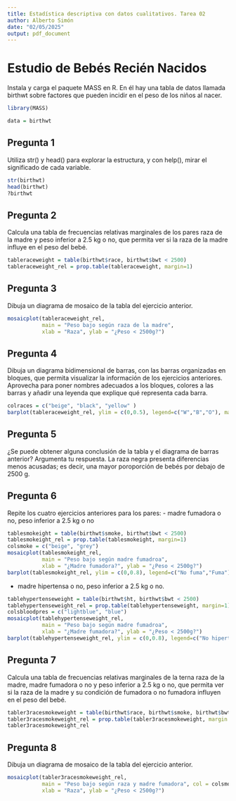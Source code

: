 ```yaml
---
title: Estadística descriptiva con datos cualitativos. Tarea 02
author: Alberto Simón
date: "02/05/2025"
output: pdf_document
---
```

# Estudio de Bebés Recién Nacidos
Instala y carga el paquete MASS en R. En él hay una tabla de datos llamada birthwt sobre factores que
pueden incidir en el peso de los niños al nacer.
```r

library(MASS)
```
```r
data = birthwt
```


## Pregunta 1
Utiliza str() y head() para explorar la estructura, y con help(), mirar el significado de cada variable.
```r
str(birthwt)
head(birthwt)
?birthwt
```
## Pregunta 2
Calcula una tabla de frecuencias relativas marginales de los pares raza de la madre y peso inferior a 2.5 kg
o no, que permita ver si la raza de la madre influye en el peso del bebé.
```r
tableraceweight = table(birthwt$race, birthwt$bwt < 2500)
tableraceweight_rel = prop.table(tableraceweight, margin=1)
```
## Pregunta 3
Dibuja un diagrama de mosaico de la tabla del ejercicio anterior.
```r
mosaicplot(tableraceweight_rel,
           main = "Peso bajo según raza de la madre",
           xlab = "Raza", ylab = "¿Peso < 2500g?")
```
## Pregunta 4
Dibuja un diagrama bidimensional de barras, con las barras organizadas en bloques, que permita visualizar
la información de los ejercicios anteriores. Aprovecha para poner nombres adecuados a los bloques, colores
a las barras y añadir una leyenda que explique qué representa cada barra.
```r
colraces = c("beige", "black", "yellow" )
barplot(tableraceweight_rel, ylim = c(0,0.5), legend=c("W","B","O"), main="Raza según peso al nacer", col=colraces, beside=TRUE, xlab = "¿Peso < 2500g?")
```
## Pregunta 5
¿Se puede obtener alguna conclusión de la tabla y el diagrama de barras anterior? Argumenta tu respuesta.
La raza negra presenta diferencias menos acusadas; es decir, una mayor poroporción de bebés por debajo de 2500 g.

## Pregunta 6
Repite los cuatro ejercicios anteriores para los pares:
- madre fumadora o no, peso inferior a 2.5 kg o no
```r
tablesmokeight = table(birthwt$smoke, birthwt$bwt < 2500)
tablesmokeight_rel = prop.table(tablesmokeight, margin=1)
colsmoke = c("beige", "grey")
mosaicplot(tablesmokeight_rel,
           main = "Peso bajo según madre fumadroa",
           xlab = "¿Madre fumadora?", ylab = "¿Peso < 2500g?")
barplot(tablesmokeight_rel, ylim = c(0,0.8), legend=c("No fuma","Fuma"), main = "Peso bajo según madre fumadroa", col=colsmoke, beside=TRUE, xlab = "¿Peso < 2500g?")
```

- madre hipertensa o no, peso inferior a 2.5 kg o no.
```r

tablehypertenseweight = table(birthwt$ht, birthwt$bwt < 2500)
tablehypertenseweight_rel = prop.table(tablehypertenseweight, margin=1)
colsbloodpres = c("lightblue", "blue")
mosaicplot(tablehypertenseweight_rel,
           main = "Peso bajo según madre fumadroa",
           xlab = "¿Madre fumadora?", ylab = "¿Peso < 2500g?")
barplot(tablehypertenseweight_rel, ylim = c(0,0.8), legend=c("No hipertensa","Hipertensa"), main = "Peso bajo según madre hipertensa", col=colsbloodpres, beside=TRUE, xlab = "¿Peso < 2500g?")
```

## Pregunta 7
Calcula una tabla de frecuencias relativas marginales de la terna raza de la madre, madre fumadora o no y
peso inferior a 2.5 kg o no, que permita ver si la raza de la madre y su condición de fumadora o no fumadora
influyen en el peso del bebé.
```r
tabler3racesmokeweight = table(birthwt$race, birthwt$smoke, birthwt$bwt < 2500)
tabler3racesmokeweight_rel = prop.table(tabler3racesmokeweight, margin = c(1, 2))
tabler3racesmokeweight_rel
```
## Pregunta 8
Dibuja un diagrama de mosaico de la tabla del ejercicio anterior.
```r
mosaicplot(tabler3racesmokeweight_rel,
           main = "Peso bajo según raza y madre fumadora", col = colsmoke,
           xlab = "Raza", ylab = "¿Peso < 2500g?")
```


